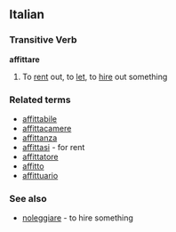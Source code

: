 ==Italian==
===Transitive Verb===
'''affittare'''

#To [[rent]] out, to [[let]], to [[hire]] out something

===Related terms===
*[[affittabile]]
*[[affittacamere]]
*[[affittanza]]
*[[affittasi]] - for rent
*[[affittatore]]
*[[affitto]]
*[[affittuario]]

===See also===
*[[noleggiare]] - to hire something

{{it-conj-are|affitt|avere}}